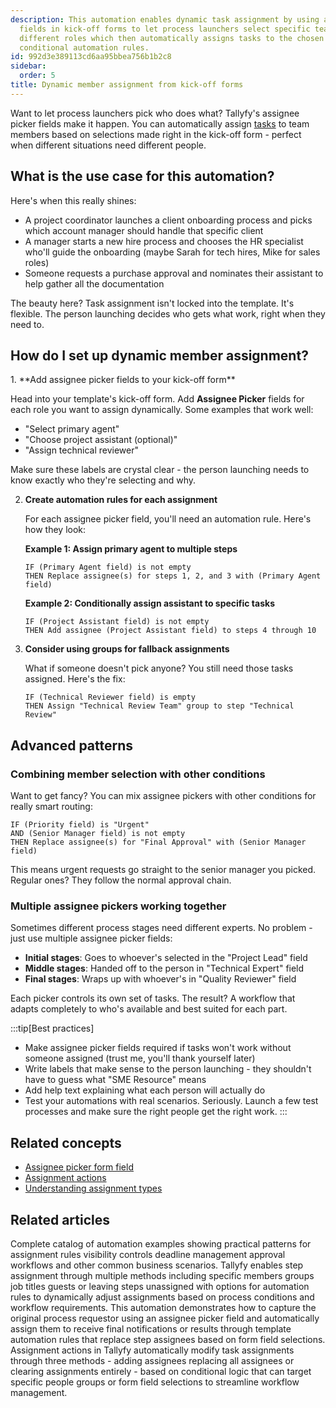 ```yaml
---
description: This automation enables dynamic task assignment by using assignee picker
  fields in kick-off forms to let process launchers select specific team members for
  different roles which then automatically assigns tasks to the chosen people through
  conditional automation rules.
id: 992d3e389113cd6aa95bbea756b1b2c8
sidebar:
  order: 5
title: Dynamic member assignment from kick-off forms
---
```



Want to let process launchers pick who does what? Tallyfy's assignee picker fields make it happen. You can automatically assign [tasks](/products/pro/tracking-and-tasks/tasks/) to team members based on selections made right in the kick-off form - perfect when different situations need different people.

## What is the use case for this automation?

Here's when this really shines:

- A project coordinator launches a client onboarding process and picks which account manager should handle that specific client
- A manager starts a new hire process and chooses the HR specialist who'll guide the onboarding (maybe Sarah for tech hires, Mike for sales roles)
- Someone requests a purchase approval and nominates their assistant to help gather all the documentation

The beauty here? Task assignment isn't locked into the template. It's flexible. The person launching decides who gets what work, right when they need to.

## How do I set up dynamic member assignment?

<Steps>
1. **Add assignee picker fields to your kick-off form**
   
   Head into your template's kick-off form. Add **Assignee Picker** fields for each role you want to assign dynamically. Some examples that work well:
   - "Select primary agent"
   - "Choose project assistant (optional)"
   - "Assign technical reviewer"
   
   Make sure these labels are crystal clear - the person launching needs to know exactly who they're selecting and why.

2. **Create automation rules for each assignment**
   
   For each assignee picker field, you'll need an automation rule. Here's how they look:
   
   **Example 1: Assign primary agent to multiple steps**
   ```
   IF (Primary Agent field) is not empty
   THEN Replace assignee(s) for steps 1, 2, and 3 with (Primary Agent field)
   ```
   
   **Example 2: Conditionally assign assistant to specific tasks**
   ```
   IF (Project Assistant field) is not empty
   THEN Add assignee (Project Assistant field) to steps 4 through 10
   ```

3. **Consider using groups for fallback assignments**
   
   What if someone doesn't pick anyone? You still need those tasks assigned. Here's the fix:
   ```
   IF (Technical Reviewer field) is empty
   THEN Assign "Technical Review Team" group to step "Technical Review"
   ```
</Steps>

## Advanced patterns

### Combining member selection with other conditions

Want to get fancy? You can mix assignee pickers with other conditions for really smart routing:

```
IF (Priority field) is "Urgent" 
AND (Senior Manager field) is not empty
THEN Replace assignee(s) for "Final Approval" with (Senior Manager field)
```

This means urgent requests go straight to the senior manager you picked. Regular ones? They follow the normal approval chain.

### Multiple assignee pickers working together

Sometimes different process stages need different experts. No problem - just use multiple assignee picker fields:

- **Initial stages**: Goes to whoever's selected in the "Project Lead" field
- **Middle stages**: Handed off to the person in "Technical Expert" field  
- **Final stages**: Wraps up with whoever's in "Quality Reviewer" field

Each picker controls its own set of tasks. The result? A workflow that adapts completely to who's available and best suited for each part.

:::tip[Best practices]
- Make assignee picker fields required if tasks won't work without someone assigned (trust me, you'll thank yourself later)
- Write labels that make sense to the person launching - they shouldn't have to guess what "SME Resource" means
- Add help text explaining what each person will actually do
- Test your automations with real scenarios. Seriously. Launch a few test processes and make sure the right people get the right work.
:::

## Related concepts

- [Assignee picker form field](/products/pro/tracking-and-tasks/tasks/what-are-form-fields-in-tallyfy/#assignee-picker)
- [Assignment actions](/products/pro/documenting/templates/automations/actions/asignment-actions/)
- [Understanding assignment types](/products/pro/documenting/templates/edit-templates/understanding-assignment-types/)


## Related articles
<CardGrid>
<LinkTitleCard header="<b>Automations > Examples</b>" href="/products/pro/documenting/templates/automations/examples/" > Complete catalog of automation examples showing practical patterns for assignment rules visibility controls deadline management approval workflows and other common business scenarios. </LinkTitleCard>
<LinkTitleCard header="<b>Edit Templates > Assign steps in the Tallyfy template builder</b>" href="/products/pro/documenting/templates/edit-templates/assign-steps-in-the-tallyfy-template-builder/" > Tallyfy enables step assignment through multiple methods including specific members groups job titles guests or leaving steps unassigned with options for automation rules to dynamically adjust assignments based on process conditions and workflow requirements. </LinkTitleCard>
<LinkTitleCard header="<b>Examples > Automatically assign a step to the original process requestor</b>" href="/products/pro/documenting/templates/automations/examples/assign-step-to-requestor/" > This automation demonstrates how to capture the original process requestor using an assignee picker field and automatically assign them to receive final notifications or results through template automation rules that replace step assignees based on form field selections. </LinkTitleCard>
<LinkTitleCard header="<b>Actions > Automate task assignments</b>" href="/products/pro/documenting/templates/automations/actions/asignment-actions/" > Assignment actions in Tallyfy automatically modify task assignments through three methods - adding assignees replacing all assignees or clearing assignments entirely - based on conditional logic that can target specific people groups or form field selections to streamline workflow management. </LinkTitleCard>
</CardGrid>